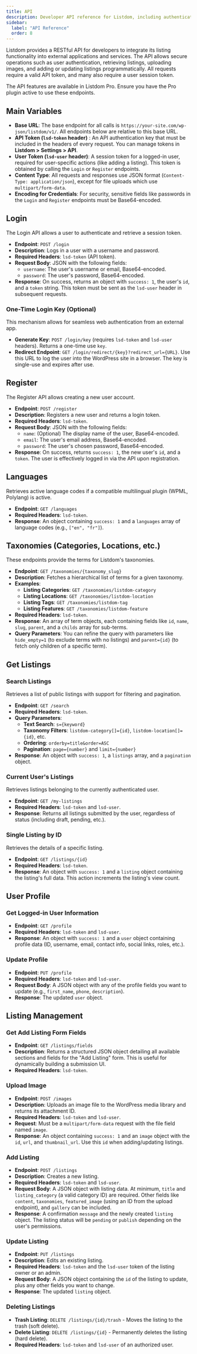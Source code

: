 ```yaml
---
title: API
description: Developer API reference for Listdom, including authentication tokens and endpoints for login, registration, listing retrieval, image upload, and listing management.
sidebar:
  label: "API Reference"
  order: 8
---
```


Listdom provides a RESTful API for developers to integrate its listing functionality into external applications and services. The API allows secure operations such as user authentication, retrieving listings, uploading images, and adding or updating listings programmatically. All requests require a valid API token, and many also require a user session token.

<Aside type="note">
The API features are available in Listdom Pro. Ensure you have the Pro plugin active to use these endpoints.
</Aside>

## Main Variables

- **Base URL**: The base endpoint for all calls is `https://your-site.com/wp-json/listdom/v1/`. All endpoints below are relative to this base URL.
- **API Token (`lsd-token` header)** <Badge text="Required" />: An API authentication key that must be included in the headers of every request. You can manage tokens in **Listdom > Settings > API**.
- **User Token (`lsd-user` header)**: A session token for a logged-in user, required for user-specific actions (like adding a listing). This token is obtained by calling the `Login` or `Register` endpoints.
- **Content Type**: All requests and responses use JSON format (`Content-Type: application/json`), except for file uploads which use `multipart/form-data`.
- **Encoding for Credentials**: For security, sensitive fields like passwords in the `Login` and `Register` endpoints must be Base64-encoded.

## Login

The Login API allows a user to authenticate and retrieve a session token.

- **Endpoint**: `POST /login`
- **Description**: Logs in a user with a username and password.
- **Required Headers**: `lsd-token` (API token).
- **Request Body**: JSON with the following fields:
    - `username`: The user's username or email, Base64-encoded.
    - `password`: The user's password, Base64-encoded.
- **Response**: On success, returns an object with `success: 1`, the user's `id`, and a `token` string. This token must be sent as the `lsd-user` header in subsequent requests.

### One-Time Login Key (Optional)
This mechanism allows for seamless web authentication from an external app.
- **Generate Key**: `POST /login/key` (requires `lsd-token` and `lsd-user` headers). Returns a one-time use `key`.
- **Redirect Endpoint**: `GET /login/redirect/{key}?redirect_url={URL}`. Use this URL to log the user into the WordPress site in a browser. The key is single-use and expires after use.

## Register

The Register API allows creating a new user account.

- **Endpoint**: `POST /register`
- **Description**: Registers a new user and returns a login token.
- **Required Headers**: `lsd-token`.
- **Request Body**: JSON with the following fields:
    - `name`: (Optional) The display name of the user, Base64-encoded.
    - `email`: The user's email address, Base64-encoded.
    - `password`: The user's chosen password, Base64-encoded.
- **Response**: On success, returns `success: 1`, the new user's `id`, and a `token`. The user is effectively logged in via the API upon registration.

## Languages

Retrieves active language codes if a compatible multilingual plugin (WPML, Polylang) is active.

- **Endpoint**: `GET /languages`
- **Required Headers**: `lsd-token`.
- **Response**: An object containing `success: 1` and a `languages` array of language codes (e.g., `["en", "fr"]`).

## Taxonomies (Categories, Locations, etc.)

These endpoints provide the terms for Listdom's taxonomies.

- **Endpoint**: `GET /taxonomies/{taxonomy_slug}`
- **Description**: Fetches a hierarchical list of terms for a given taxonomy.
- **Examples**:
    - **Listing Categories**: `GET /taxonomies/listdom-category`
    - **Listing Locations**: `GET /taxonomies/listdom-location`
    - **Listing Tags**: `GET /taxonomies/listdom-tag`
    - **Listing Features**: `GET /taxonomies/listdom-feature`
- **Required Headers**: `lsd-token`.
- **Response**: An array of term objects, each containing fields like `id`, `name`, `slug`, `parent`, and a `childs` array for sub-terms.
- **Query Parameters**: You can refine the query with parameters like `hide_empty=1` (to exclude terms with no listings) and `parent={id}` (to fetch only children of a specific term).

## Get Listings

### Search Listings
Retrieves a list of public listings with support for filtering and pagination.

- **Endpoint**: `GET /search`
- **Required Headers**: `lsd-token`.
- **Query Parameters**:
    - **Text Search**: `s={keyword}`
    - **Taxonomy Filters**: `listdom-category[]={id}`, `listdom-location[]={id}`, etc.
    - **Ordering**: `orderby=title&order=ASC`
    - **Pagination**: `page={number}` and `limit={number}`
- **Response**: An object with `success: 1`, a `listings` array, and a `pagination` object.

### Current User's Listings
Retrieves listings belonging to the currently authenticated user.

- **Endpoint**: `GET /my-listings`
- **Required Headers**: `lsd-token` and `lsd-user`.
- **Response**: Returns all listings submitted by the user, regardless of status (including draft, pending, etc.).

### Single Listing by ID
Retrieves the details of a specific listing.

- **Endpoint**: `GET /listings/{id}`
- **Required Headers**: `lsd-token`.
- **Response**: An object with `success: 1` and a `listing` object containing the listing's full data. This action increments the listing's view count.

## User Profile

### Get Logged-in User Information
- **Endpoint**: `GET /profile`
- **Required Headers**: `lsd-token` and `lsd-user`.
- **Response**: An object with `success: 1` and a `user` object containing profile data (ID, username, email, contact info, social links, roles, etc.).

### Update Profile
- **Endpoint**: `PUT /profile`
- **Required Headers**: `lsd-token` and `lsd-user`.
- **Request Body**: A JSON object with any of the profile fields you want to update (e.g., `first_name`, `phone`, `description`).
- **Response**: The updated `user` object.

## Listing Management

### Get Add Listing Form Fields
- **Endpoint**: `GET /listings/fields`
- **Description**: Returns a structured JSON object detailing all available sections and fields for the "Add Listing" form. This is useful for dynamically building a submission UI.
- **Required Headers**: `lsd-token`.

### Upload Image
- **Endpoint**: `POST /images`
- **Description**: Uploads an image file to the WordPress media library and returns its attachment ID.
- **Required Headers**: `lsd-token` and `lsd-user`.
- **Request**: Must be a `multipart/form-data` request with the file field named `image`.
- **Response**: An object containing `success: 1` and an `image` object with the `id`, `url`, and `thumbnail_url`. Use this `id` when adding/updating listings.

### Add Listing
- **Endpoint**: `POST /listings`
- **Description**: Creates a new listing.
- **Required Headers**: `lsd-token` and `lsd-user`.
- **Request Body**: A JSON object with listing data. At minimum, `title` and `listing_category` (a valid category ID) are required. Other fields like `content`, `taxonomies`, `featured_image` (using an ID from the upload endpoint), and `gallery` can be included.
- **Response**: A confirmation `message` and the newly created `listing` object. The listing status will be `pending` or `publish` depending on the user's permissions.

### Update Listing
- **Endpoint**: `PUT /listings`
- **Description**: Edits an existing listing.
- **Required Headers**: `lsd-token` and the `lsd-user` token of the listing owner or an admin.
- **Request Body**: A JSON object containing the `id` of the listing to update, plus any other fields you want to change.
- **Response**: The updated `listing` object.

### Deleting Listings
- **Trash Listing**: `DELETE /listings/{id}/trash` - Moves the listing to the trash (soft delete).
- **Delete Listing**: `DELETE /listings/{id}` - Permanently deletes the listing (hard delete).
- **Required Headers**: `lsd-token` and `lsd-user` of an authorized user.
